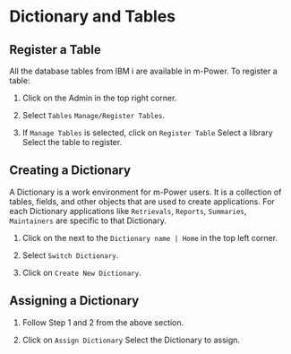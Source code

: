 # Dictionary and Tables

## Register a Table 

All the database tables from IBM i are available in m-Power. To register a table:

1. Click on the <Icon inline icon="iconamoon:settings-fill"/> Admin in the top right corner.

2. Select `Tables` <Icon inline icon="zondicons:arrow-right" /> `Manage/Register Tables`. 

3. If `Manage Tables` is selected, click on `Register Table` <Icon inline icon="zondicons:arrow-right" /> Select a library <Icon inline icon="zondicons:arrow-right" /> Select the table to register.

## Creating a Dictionary

A Dictionary is a work environment for m-Power users. It is a collection of tables, fields, and other objects that are used to create applications. For each Dictionary applications like `Retrievals`, `Reports`, `Summaries`, `Maintainers` are specific to that Dictionary.

1. Click on the <OptimizedImage publicId="v1693330340/v2/documenation/mrc/select_dictionary_u7wexe" /> next to the `Dictionary name | Home` in the top left corner.

2. Select `Switch Dictionary`.

3. Click on `Create New Dictionary`.

## Assigning a Dictionary

1. Follow Step 1 and 2 from the above section. 

2. Click on `Assign Dictionary` <Icon inline icon="zondicons:arrow-right" /> Select the Dictionary to assign.
